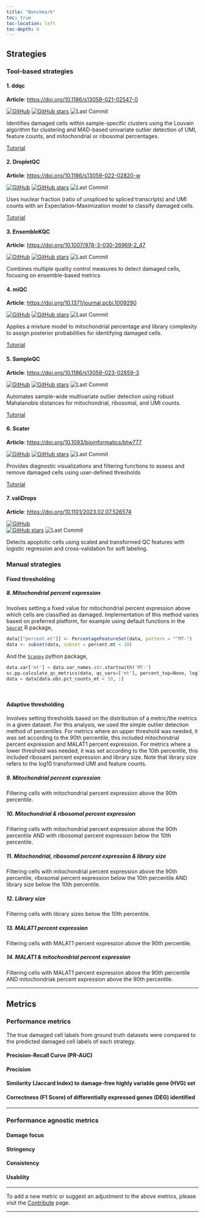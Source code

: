 ```yaml
---
title: "Benchmark"
toc: true
toc-location: left
toc-depth: 6
---
```


## Strategies 

### Tool-based strategies 

#### 1. ddqc
**Article**: [https://doi.org/10.1186/s13059-021-02547-0](https://doi.org/10.1186/s13059-021-02547-0)

[![GitHub](https://img.shields.io/badge/github-%23121011.svg?style=for-the-badge&logo=github&logoColor=white)](https://github.com/ayshwaryas/ddqc) [![GitHub stars](https://img.shields.io/github/stars/ayshwaryas/ddqc?style=social)](https://github.com/ayshwaryas/ddqc) ![Last Commit](https://img.shields.io/github/last-commit/ayshwaryas/ddqc)

Identifies damaged cells within sample-specific clusters using the Louvain algorithm for clustering and MAD-based univariate outlier detection of UMI, feature counts, and mitochondrial or ribosomal percentages.

[Tutorial](https://github.com/ayshwaryas/ddqc/blob/master/tutorials/ddqc_tutorial.ipynb)


#### 2. DropletQC
**Article**: [https://doi.org/10.1186/s13059-022-02820-w](https://doi.org/10.1186/s13059-022-02820-w)

[![GitHub](https://img.shields.io/badge/github-%23121011.svg?style=for-the-badge&logo=github&logoColor=white)](https://github.com/powellgenomicslab/DropletQC) [![GitHub stars](https://img.shields.io/github/stars/powellgenomicslab/DropletQC?style=social)](https://github.com/powellgenomicslab/DropletQC) ![Last Commit](https://img.shields.io/github/last-commit/powellgenomicslab/DropletQC)

Uses nuclear fraction (ratio of unspliced to spliced transcripts) and UMI counts with an Expectation-Maximization model to classify damaged cells.

[Tutorial](https://powellgenomicslab.github.io/DropletQC/articles/DropletQC.html#identifying-damaged-cells-1)


#### 3. EnsembleKQC 
**Article**: [https://doi.org/10.1007/978-3-030-26969-2_47](https://doi.org/10.1007/978-3-030-26969-2_47)

[![GitHub](https://img.shields.io/badge/github-%23121011.svg?style=for-the-badge&logo=github&logoColor=white)](https://github.com/mzhq/EnsembleKQC) [![GitHub stars](https://img.shields.io/github/stars/mzhq/EnsembleKQC?style=social)](https://github.com/mzhq/EnsembleKQC) ![Last Commit](https://img.shields.io/github/last-commit/mzhq/EnsembleKQC)

Combines multiple quality control measures to detect damaged cells, focusing on ensemble-based metrics 


#### 4. miQC 
**Article**: [https://doi.org/10.1371/journal.pcbi.1009290](https://doi.org/10.1371/journal.pcbi.1009290)

[![GitHub](https://img.shields.io/badge/github-%23121011.svg?style=for-the-badge&logo=github&logoColor=white)](https://github.com/greenelab/miQC) [![GitHub stars](https://img.shields.io/github/stars/greenelab/miQC?style=social)](https://github.com/greenelab/miQC) ![Last Commit](https://img.shields.io/github/last-commit/greenelab/miQC)

Applies a mixture model to mitochondrial percentage and library complexity to assign posterior probabilities for identifying damaged cells.

[Tutorial](https://www.bioconductor.org/packages/release/bioc/vignettes/miQC/inst/doc/miQC.html)


#### 5. SampleQC 
**Article**: [https://doi.org/10.1186/s13059-023-02859-3](https://doi.org/10.1186/s13059-023-02859-3)

[![GitHub](https://img.shields.io/badge/github-%23121011.svg?style=for-the-badge&logo=github&logoColor=white)](https://github.com/wmacnair/SampleQC) [![GitHub stars](https://img.shields.io/github/stars/wmacnair/SampleQC?style=social)](https://github.com/wmacnair/SampleQC) ![Last Commit](https://img.shields.io/github/last-commit/wmacnair/SampleQC)

Automates sample-wide multivariate outlier detection using robust Mahalanobis distances for mitochondrial, ribosomal, and UMI counts.

[Tutorial](https://github.com/wmacnair/SampleQC/blob/main/README.md)


#### 6. Scater 
**Article**: [https://doi.org/10.1093/bioinformatics/btw777](https://doi.org/10.1093/bioinformatics/btw777)

[![GitHub](https://img.shields.io/badge/github-%23121011.svg?style=for-the-badge&logo=github&logoColor=white)](https://github.com/alanocallaghan/scater) [![GitHub stars](https://img.shields.io/github/stars/alanocallaghan/scater?style=social)](https://github.com/alanocallaghan/scater) ![Last Commit](https://img.shields.io/github/last-commit/alanocallaghan/scater)

Provides diagnostic visualizations and filtering functions to assess and remove damaged cells using user-defined thresholds

[Tutorial](https://training.galaxyproject.org/training-material/topics/single-cell/tutorials/scrna-scater-qc/tutorial.html#automatic-pca-filtering)

#### 7. valiDrops
**Article**: [https://doi.org/10.1101/2023.02.07.526574](https://doi.org/10.1101/2023.02.07.526574)

[![GitHub](https://img.shields.io/badge/github-%23121011.svg?style=for-the-badge&logo=github&logoColor=white)](https://github.com/madsen-lab/valiDrops)  
[![GitHub stars](https://img.shields.io/github/stars/madsen-lab/valiDrops?style=social)](https://github.com/madsen-lab/valiDrops) ![Last Commit](https://img.shields.io/github/last-commit/madsen-lab/valiDrops)

Detects apoptotic cells using scaled and transformed QC features with logistic regression and cross-validation for soft labeling.


### Manual strategies 

#### Fixed thresholding 

##### 8. Mitochondrial percent expression
Involves setting a fixed value for mitochondrial percent expression above which cells are classified as damaged. Implementation of this method varies based on preferred platform, for example using default functions in the [```Seurat```](https://satijalab.org/seurat/) R package,


```r
data[["percent.mt"]] <- PercentageFeatureSet(data, pattern = "^MT-")
data <- subset(data, subset = percent.mt < 10)

```


And the [```Scanpy```](https://scanpy.readthedocs.io/en/stable/) python package, 


```python
data.var['mt'] = data.var_names.str.startswith('MT-')
sc.pp.calculate_qc_metrics(data, qc_vars=['mt'], percent_top=None, log1p=False, inplace=True)
data = data[data.obs.pct_counts_mt < 10, :]
```

<br>

#### Adaptive thresholding 
Involves setting thresholds based on the distribution of a metric/the metrics in a given dataset. For this analysis, we used the simple outlier detection method of percentiles. For metrics where an upper threshold was needed, it was set according to the 90th percentile, this included  mitochondrial percent expression and MALAT1 percent expression. For metrics where a lower threshold was needed, it was set according to the 10th percentile, this included ribosaml percent expression and library size. 
Note that library size refers to the log10 transformed UMI and feature counts. 

##### 9. Mitochondrial percent expression 
Filtering cells with mitochondrial percent expression above the 90th percentile. 

##### 10. Mitochondrial & ribosomal percent expression 
Filtering cells with mitochondrial percent expression above the 90th percentile AND with ribosomal percent expression below the 10th percentile.

##### 11. Mitochondrial, ribosomal percent expression & library size 
Filtering cells with mitochondrial percent expression above the 90th percentile, ribosomal percent expression below the 10th percentile AND library size below the 10th percentile. 

##### 12. Library size 
Filtering cells with library sizes below the 10th percentile.

##### 13. MALAT1 percent expression 
Filtering cells with MALAT1 percent expression above the 90th percentile. 

##### 14. MALAT1 & mitochondrial percent expression 
Filtering cells with MALAT1 percent expression above the 90th percentile AND mitochondriak percent expression above the 90th percentile. 


*******

## Metrics

### Performance metrics 
The true damaged cell labels from ground truth datasets were compared to the predicted damaged cell labels of each strategy. 

#### Precision-Recall Curve (PR-AUC)


#### Precision 


#### Similarity (Jaccard Index) to damage-free highly variable gene (HVG) set 


#### Correctness (F1 Score) of differentially expressed genes (DEG) identified  


*******

### Performance agnostic metrics
#### Damage focus 

#### Stringency 

#### Consistency 

#### Usability 

*******

To add a new metric or suggest an adjustment to the above metrics, please visit the [Contribute](contribute.html) page. 

*******